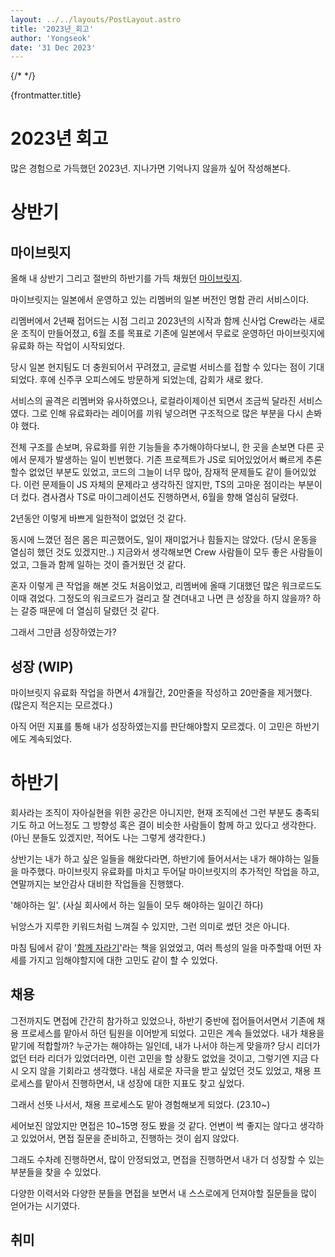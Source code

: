 ```yaml
---
layout: ../../layouts/PostLayout.astro
title: '2023년_회고'
author: 'Yongseok'
date: '31 Dec 2023'
---
```



{/* <ThumbnailElement client:only /> */}
<div class="title">{frontmatter.title}</div>

# 2023년 회고

많은 경험으로 가득했던 2023년. 지나가면 기억나지 않을까 싶어 작성해본다.


# 상반기

## 마이브릿지

올해 내 상반기 그리고 절반의 하반기를 가득 채웠던 [마이브릿지](https://mybridge.com/home).

마이브릿지는 일본에서 운영하고 있는 리멤버의 일본 버전인 명함 관리 서비스이다.

리멤버에서 2년째 접어드는 시점 그리고 2023년의 시작과 함께 신사업 Crew라는 새로운 조직이 만들어졌고,
6월 초를 목표로 기존에 일본에서 무료로 운영하던 마이브릿지에 유료화 하는 작업이 시작되었다. 

당시 일본 현지팀도 더 충원되어서 꾸려졌고, 글로벌 서비스를 접할 수 있다는 점이 기대되었다.
후에 신주쿠 오피스에도 방문하게 되었는데, 감회가 새로 왔다.

서비스의 골격은 리멤버와 유사하였으나, 로컬라이제이션 되면서 조금씩 달라진 서비스였다.
그로 인해 유료화라는 레이어를 끼워 넣으려면 구조적으로 많은 부분을 다시 손봐야 했다.

전체 구조를 손보며, 유료화를 위한 기능들을 추가해야하다보니, 한 곳을 손보면 다른 곳에서 문제가 발생하는 일이 빈번했다.
기존 프로젝트가 JS로 되어있었어서 빠르게 추론할수 없었던 부분도 있었고, 코드의 그늘이 너무 많아, 잠재적 문제들도 같이 들어있었다. 
이런 문제들이 JS 자체의 문제라고 생각하진 않지만, TS의 고마운 점이라는 부분이 더 컸다. 
겸사겸사 TS로 마이그레이션도 진행하면서, 6월을 향해 열심히 달렸다. 

2년동안 이렇게 바쁘게 일한적이 없었던 것 같다. 

동시에 느꼈던 점은 몸은 피곤했어도, 일이 재미없거나 힘들지는 않았다. (당시 운동을 열심히 했던 것도 있겠지만..)
지금와서 생각해보면 Crew 사람들이 모두 좋은 사람들이었고, 그들과 함께 일하는 것이 즐거웠던 것 같다.

혼자 이렇게 큰 작업을 해본 것도 처음이었고, 리멤버에 올때 기대했던 많은 워크로드도 이때 겪었다.
그정도의 워크로드가 걸리고 잘 견뎌내고 나면 큰 성장을 하지 않을까? 하는 갈증 때문에 더 열심히 달렸던 것 같다.

그래서 그만큼 성장하였는가?

## 성장 (WIP)

마이브릿지 유료화 작업을 하면서 4개월간, 20만줄을 작성하고 20만줄을 제거했다. (많은지 적은지는 모르겠다.)

아직 어떤 지표를 통해 내가 성장하였는지를 판단해야할지 모르겠다. 이 고민은 하반기에도 계속되었다.


# 하반기


회사라는 조직이 자아실현을 위한 공간은 아니지만, 현재 조직에선 그런 부분도 충족되기도 하고 어느정도 그 방향성 혹은 결이 비슷한 사람들이 함께 하고 있다고 생각한다.
(아닌 분들도 있겠지만, 적어도 나는 그렇게 생각한다.)

상반기는 내가 하고 싶은 일들을 해왔다라면, 하반기에 들어서서는 내가 해야하는 일들을 마주했다. 
마이브릿지 유료화를 마치고 두어달 마이브릿지의 추가적인 작업을 하고, 연말까지는 보안감사 대비한 작업들을 진행했다.

'해야하는 일'. 
(사실 회사에서 하는 일들이 모두 해야하는 일이긴 하다)

뉘앙스가 지루한 키워드처럼 느껴질 수 있지만, 그런 의미로 썼던 것은 아니다.

마침 팀에서 같이 '[함께 자라기](https://www.yes24.com/Product/Goods/67350256)'라는 책을 읽었었고, 
여러 특성의 일을 마주할때 어떤 자세를 가지고 임해야할지에 대한 고민도 같이 할 수 있었다. 

## 채용

그전까지도 면접에 간간히 참가하고 있었으나, 하반기 중반에 접어들어서면서 기존에 채용 프로세스를 맡아서 하던 팀원을 이어받게 되었다.
고민은 계속 들었었다. 내가 채용을 맡기에 적합할까? 누군가는 해야하는 일인데, 내가 나서야 하는게 맞을까? 
당시 리더가 없던 터라 리더가 있었더라면, 이런 고민을 할 상황도 없었을 것이고, 그렇기엔 지금 다시 오지 않을 기회라고 생각했다.
내심 새로운 자극을 받고 싶었던 것도 있었고, 채용 프로세스를 맡아서 진행하면서, 내 성장에 대한 지표도 찾고 싶었다.

그래서 선뜻 나서서, 채용 프로세스도 맡아 경험해보게 되었다. (23.10~)

세어보진 않았지만 면접은 10~15명 정도 봤을 것 같다. 
언변이 썩 좋지는 않다고 생각하고 있었어서, 면접 질문을 준비하고, 진행하는 것이 쉽지 않았다.

그래도 수차례 진행하면서, 많이 안정되었고, 면접을 진행하면서 내가 더 성장할 수 있는 부분들을 찾을 수 있었다.

다양한 이력서와 다양한 분들을 면접을 보면서 내 스스로에게 던져야할 질문들을 많이 얻어가는 시기였다. 


## 취미




```
